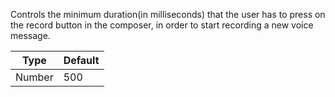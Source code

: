 Controls the minimum duration(in milliseconds) that the user has to press on the record button in the composer, in order to start recording a new voice message.

| Type   | Default |
| ------ | ------- |
| Number | 500     |
